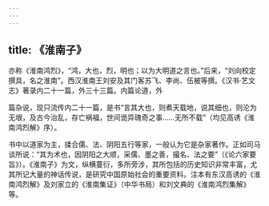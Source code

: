 ```yaml
---
---
---
```

title: 《淮南子》
---



亦称《淮南鸿烈》，“鸿，大也，烈，明也；以为大明道之言也。”后来，“刘向校定撰具，名之淮南”。西汉淮南王刘安及其门客苏飞、李尚、伍被等撰。《汉书·艺文志》著录内二十一篇，外三十三篇。内篇论道，外

篇杂说，现只流传内二十一篇，是书“言其大也，则煮天载地，说其细也，则沦为无垠，及古今治乱，存亡祸福，世间诡异瑰奇之事……无所不载”（均见高诱《淮南鸿烈解》序）。

书中以道家为主，揉合儒、法、阴阳五行等家，一般认为它是杂家著作。正如司马谈所说：“其为术也，因阴阳之大顺，采儒、墨之善，撮名、法之要”（《论六家要旨》）。《淮南子》为文，纵横蔓衍，多所旁涉，其所包括的历史知识非常丰富，尤其所记大量的神话传说，是研究中国原始社会的重要资料。注本有东汉高诱的《淮南鸿烈解》及刘家立的《淮南集证》（中华书局）和刘文典的《淮南鸿烈集解》等。